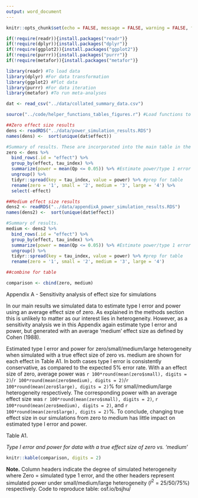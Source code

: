 ```yaml
---
output: word_document
---
```


```r
knitr::opts_chunk$set(echo = FALSE, message = FALSE, warning = FALSE, fig.width = 6, fig.asp = 0.618)
```

```r
if(!require(readr)){install.packages("readr")}
if(!require(dplyr)){install.packages("dplyr")}
if(!require(ggplot2)){install.packages("ggplot2")}
if(!require(purrr)){install.packages("purrr")}
if(!require(metafor)){install.packages("metafor")}

library(readr) #To load data
library(dplyr) #For data transformation
library(ggplot2) #Plot data
library(purrr) #For data iteration
library(metafor) #To run meta-analyses

dat <- read_csv("../data/collated_summary_data.csv")

source("../code/helper_functions_tables_figures.r") #Load functions to prep data for figures
```

```r
##Zero effect size results
dens <- readRDS("../data/power_simulation_results.RDS") 
names(dens) <-  sort(unique(dat$effect))

#Summary of results. These are incorporated into the main table in the paper, see tables.rmd
zero <- dens %>% 
  bind_rows(.id = "effect") %>% 
  group_by(effect, tau_index) %>% 
  summarize(power = mean(Qp <= 0.05)) %>% #Estimate power/type 1 error for each tau level and effect
  ungroup() %>% 
  tidyr::spread(key = tau_index, value = power) %>% #prep for table
  rename(zero = '1', small = '2', medium = '3', large = '4') %>% 
  select(-effect)

##Medium effect size results
dens2 <- readRDS("../data/appendixA_power_simulation_results.RDS") 
names(dens2) <-  sort(unique(dat$effect))

#Summary of results.
medium <- dens2 %>% 
  bind_rows(.id = "effect") %>% 
  group_by(effect, tau_index) %>% 
  summarize(power = mean(Qp <= 0.05)) %>% #Estimate power/type 1 error for each tau level and effect
  ungroup() %>% 
  tidyr::spread(key = tau_index, value = power) %>% #prep for table
  rename(zero = '1', small = '2', medium = '3', large = '4')

##combine for table

comparison <- cbind(zero, medium)
```

Appendix A - Sensitivity analysis of effect size for simulations

In our main results we simulated data to estimate type I error and power using an average effect size of zero. As explained in the methods section this is unlikely to matter as our interest lies in heterogeneity. However, as a sensitivity analysis we in this Appendix again estimate type I error and power, but generated with an average 'medium' effect size as defined by Cohen (1988).

Estimated type I error and power for zero/small/medium/large heterogeneity when simulated with a true effect size of zero vs. medium are shown for each effect in Table A1. In both cases type I error is consistently conservative, as compared to the expected 5% error rate. With a an effect size of zero, average power was `r 100*round(mean(zero$small), digits = 2)`/`r 100*round(mean(zero$medium), digits = 2)`/`r 100*round(mean(zero$large), digits = 2)`% for small/medium/large heterogeneity respectively. The corresponding power with an average effect size was `r 100*round(mean(zero$small), digits = 2)`, `r 100*round(mean(zero$medium), digits = 2)`, and `r 100*round(mean(zero$large), digits = 2)`%. To conclude, changing true effect size in our simulations from zero to medium has little impact on estimated type I error and power.

Table A1.

_Type I error and power for data with a true effect size of zero vs. 'medium'_

```r
knitr::kable(comparison, digits = 2)
```

**Note.** Column headers indicate the degree of simulated heterogeneity where Zero = simulated type 1 error, and the other headers represent simulated power under small/medium/large heterogeneity ($I^2$ = 25/50/75%) respectively. Code to reproduce table: osf.io/bsjhu/

